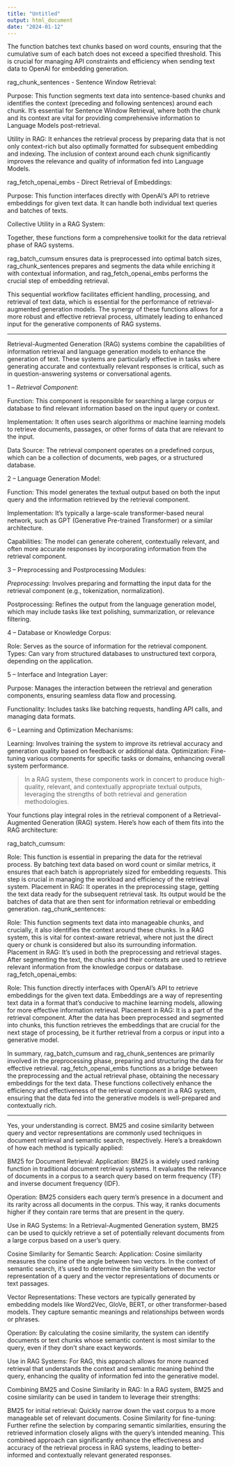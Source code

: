```yaml
---
title: "Untitled"
output: html_document
date: "2024-01-12"
---
```





The function batches text chunks based on word counts, ensuring that the cumulative sum of each batch does not exceed a specified threshold. This is crucial for managing API constraints and efficiency when sending text data to OpenAI for embedding generation.


rag_chunk_sentences - Sentence Window Retrieval:

Purpose: This function segments text data into sentence-based chunks and identifies the context (preceding and following sentences) around each chunk. It's essential for Sentence Window Retrieval, where both the chunk and its context are vital for providing comprehensive information to Language Models post-retrieval.

Utility in RAG: It enhances the retrieval process by preparing data that is not only context-rich but also optimally formatted for subsequent embedding and indexing. The inclusion of context around each chunk significantly improves the relevance and quality of information fed into Language Models.

rag_fetch_openai_embs - Direct Retrieval of Embeddings:

Purpose: This function interfaces directly with OpenAI's API to retrieve embeddings for given text data. It can handle both individual text queries and batches of texts.


Collective Utility in a RAG System:

Together, these functions form a comprehensive toolkit for the data retrieval phase of RAG systems.

rag_batch_cumsum ensures data is preprocessed into optimal batch sizes, rag_chunk_sentences prepares and segments the data while enriching it with contextual information, and rag_fetch_openai_embs performs the crucial step of embedding retrieval.

This sequential workflow facilitates efficient handling, processing, and retrieval of text data, which is essential for the performance of retrieval-augmented generation models. The synergy of these functions allows for a more robust and effective retrieval process, ultimately leading to enhanced input for the generative components of RAG systems.


------------------------------------------

Retrieval-Augmented Generation (RAG) systems combine the capabilities of information retrieval and language generation models to enhance the generation of text. These systems are particularly effective in tasks where generating accurate and contextually relevant responses is critical, such as in question-answering systems or conversational agents.


1 -- *Retrieval Component*:

Function: This component is responsible for searching a large corpus or database to find relevant information based on the input query or context.

Implementation: It often uses search algorithms or machine learning models to retrieve documents, passages, or other forms of data that are relevant to the input.

Data Source: The retrieval component operates on a predefined corpus, which can be a collection of documents, web pages, or a structured database.


2 -- Language Generation Model:

Function: This model generates the textual output based on both the input query and the information retrieved by the retrieval component.

Implementation: It's typically a large-scale transformer-based neural network, such as GPT (Generative Pre-trained Transformer) or a similar architecture.

Capabilities: The model can generate coherent, contextually relevant, and often more accurate responses by incorporating information from the retrieval component.


3 -- Preprocessing and Postprocessing Modules:

*Preprocessing*: Involves preparing and formatting the input data for the retrieval component (e.g., tokenization, normalization).

Postprocessing: Refines the output from the language generation model, which may include tasks like text polishing, summarization, or relevance filtering.

4 -- Database or Knowledge Corpus:

Role: Serves as the source of information for the retrieval component.
Types: Can vary from structured databases to unstructured text corpora, depending on the application.


5 -- Interface and Integration Layer:

Purpose: Manages the interaction between the retrieval and generation components, ensuring seamless data flow and processing.

Functionality: Includes tasks like batching requests, handling API calls, and managing data formats.


6 -- Learning and Optimization Mechanisms:

Learning: Involves training the system to improve its retrieval accuracy and generation quality based on feedback or additional data.
Optimization: Fine-tuning various components for specific tasks or domains, enhancing overall system performance.


> In a RAG system, these components work in concert to produce high-quality, relevant, and contextually appropriate textual outputs, leveraging the strengths of both retrieval and generation methodologies.



Your functions play integral roles in the retrieval component of a Retrieval-Augmented Generation (RAG) system. Here's how each of them fits into the RAG architecture:

rag_batch_cumsum:

Role: This function is essential in preparing the data for the retrieval process. By batching text data based on word count or similar metrics, it ensures that each batch is appropriately sized for embedding requests. This step is crucial in managing the workload and efficiency of the retrieval system.
Placement in RAG: It operates in the preprocessing stage, getting the text data ready for the subsequent retrieval task. Its output would be the batches of data that are then sent for information retrieval or embedding generation.
rag_chunk_sentences:

Role: This function segments text data into manageable chunks, and crucially, it also identifies the context around these chunks. In a RAG system, this is vital for context-aware retrieval, where not just the direct query or chunk is considered but also its surrounding information.
Placement in RAG: It's used in both the preprocessing and retrieval stages. After segmenting the text, the chunks and their contexts are used to retrieve relevant information from the knowledge corpus or database.
rag_fetch_openai_embs:

Role: This function directly interfaces with OpenAI's API to retrieve embeddings for the given text data. Embeddings are a way of representing text data in a format that's conducive to machine learning models, allowing for more effective information retrieval.
Placement in RAG: It is a part of the retrieval component. After the data has been preprocessed and segmented into chunks, this function retrieves the embeddings that are crucial for the next stage of processing, be it further retrieval from a corpus or input into a generative model.


In summary, rag_batch_cumsum and rag_chunk_sentences are primarily involved in the preprocessing phase, preparing and structuring the data for effective retrieval. rag_fetch_openai_embs functions as a bridge between the preprocessing and the actual retrieval phase, obtaining the necessary embeddings for the text data. These functions collectively enhance the efficiency and effectiveness of the retrieval component in a RAG system, ensuring that the data fed into the generative models is well-prepared and contextually rich.

------------------------------




Yes, your understanding is correct. BM25 and cosine similarity between query and vector representations are commonly used techniques in document retrieval and semantic search, respectively. Here's a breakdown of how each method is typically applied:

BM25 for Document Retrieval:
Application: BM25 is a widely used ranking function in traditional document retrieval systems. It evaluates the relevance of documents in a corpus to a search query based on term frequency (TF) and inverse document frequency (IDF).

Operation: BM25 considers each query term's presence in a document and its rarity across all documents in the corpus. This way, it ranks documents higher if they contain rare terms that are present in the query.

Use in RAG Systems: In a Retrieval-Augmented Generation system, BM25 can be used to quickly retrieve a set of potentially relevant documents from a large corpus based on a user's query.

Cosine Similarity for Semantic Search:
Application: Cosine similarity measures the cosine of the angle between two vectors. In the context of semantic search, it's used to determine the similarity between the vector representation of a query and the vector representations of documents or text passages.

Vector Representations: These vectors are typically generated by embedding models like Word2Vec, GloVe, BERT, or other transformer-based models. They capture semantic meanings and relationships between words or phrases.

Operation: By calculating the cosine similarity, the system can identify documents or text chunks whose semantic content is most similar to the query, even if they don't share exact keywords.

Use in RAG Systems: For RAG, this approach allows for more nuanced retrieval that understands the context and semantic meaning behind the query, enhancing the quality of information fed into the generative model.

Combining BM25 and Cosine Similarity in RAG:
In a RAG system, BM25 and cosine similarity can be used in tandem to leverage their strengths:

BM25 for initial retrieval: Quickly narrow down the vast corpus to a more manageable set of relevant documents.
Cosine Similarity for fine-tuning: Further refine the selection by comparing semantic similarities, ensuring the retrieved information closely aligns with the query's intended meaning.
This combined approach can significantly enhance the effectiveness and accuracy of the retrieval process in RAG systems, leading to better-informed and contextually relevant generated responses.



